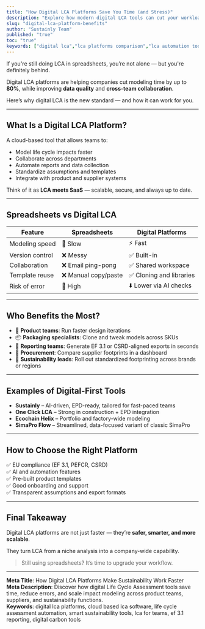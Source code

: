```yaml
---
title: "How Digital LCA Platforms Save You Time (and Stress)"
description: "Explore how modern digital LCA tools can cut your workload, speed up reporting, and turn sustainability from bottleneck to business advantage."
slug: "digital-lca-platform-benefits"
author: "Sustainly Team"
published: "true"
toc: "true"
keywords: ["digital lca","lca platforms comparison","lca automation tools","lca vs spreadsheets","sustainability workflow","eco design automation","carbon accounting software","lca for teams"]
---
```


If you're still doing LCA in spreadsheets, you’re not alone — but you're definitely behind.

Digital LCA platforms are helping companies cut modeling time by up to **80%**, while improving **data quality** and **cross-team collaboration**.

Here’s why digital LCA is the new standard — and how it can work for you.

---

## What Is a Digital LCA Platform?

A cloud-based tool that allows teams to:

- Model life cycle impacts faster
- Collaborate across departments
- Automate reports and data collection
- Standardize assumptions and templates
- Integrate with product and supplier systems

Think of it as **LCA meets SaaS** — scalable, secure, and always up to date.

---

## Spreadsheets vs Digital LCA

| Feature         | Spreadsheets        | Digital Platforms       |
| --------------- | ------------------- | ----------------------- |
| Modeling speed  | 🐢 Slow             | ⚡ Fast                  |
| Version control | ❌ Messy             | ✅ Built-in              |
| Collaboration   | ❌ Email ping-pong   | ✅ Shared workspace      |
| Template reuse  | ❌ Manual copy/paste | ✅ Cloning and libraries |
| Risk of error   | 🔺 High             | ⬇️ Lower via AI checks  |

---

## Who Benefits the Most?

- 🧪 **Product teams**: Run faster design iterations
- 📦 **Packaging specialists**: Clone and tweak models across SKUs
- 🧾 **Reporting teams**: Generate EF 3.1 or CSRD-aligned exports in seconds
- 🤝 **Procurement**: Compare supplier footprints in a dashboard
- 🔄 **Sustainability leads**: Roll out standardized footprinting across brands or regions

---

## Examples of Digital-First Tools

- **Sustainly** – AI-driven, EPD-ready, tailored for fast-paced teams
- **One Click LCA** – Strong in construction + EPD integration
- **Ecochain Helix** – Portfolio and factory-wide modeling
- **SimaPro Flow** – Streamlined, data-focused variant of classic SimaPro

---

## How to Choose the Right Platform

✅ EU compliance (EF 3.1, PEFCR, CSRD)\
✅ AI and automation features\
✅ Pre-built product templates\
✅ Good onboarding and support\
✅ Transparent assumptions and export formats

---

## Final Takeaway

Digital LCA platforms are not just faster — they’re **safer, smarter, and more scalable**.

They turn LCA from a niche analysis into a company-wide capability.

> Still using spreadsheets? It’s time to upgrade your workflow.

---

**Meta Title**: How Digital LCA Platforms Make Sustainability Work Faster\
**Meta Description**: Discover how digital Life Cycle Assessment tools save time, reduce errors, and scale impact modeling across product teams, suppliers, and sustainability functions.\
**Keywords**: digital lca platforms, cloud based lca software, life cycle assessment automation, smart sustainability tools, lca for teams, ef 3.1 reporting, digital carbon tools